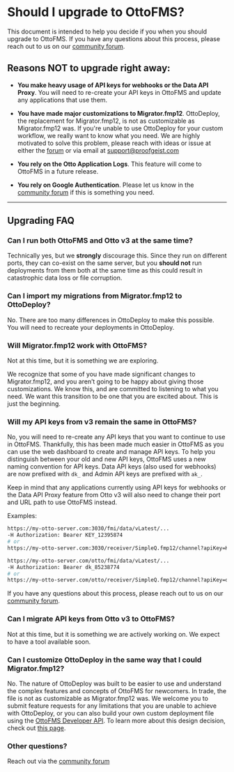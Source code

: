 # Should I upgrade to OttoFMS?

This document is intended to help you decide if you when you should upgrade to OttoFMS. If you have any questions about this process, please reach out to us on our [community forum](https://community.proofgeist.com/).

## Reasons NOT to upgrade right away:

- **You make heavy usage of API keys for webhooks or the Data API Proxy**. You will need to re-create your API keys in OttoFMS and update any applications that use them.

- **You have made major customizations to Migrator.fmp12**. OttoDeploy, the replacement for Migrator.fmp12, is not as customizable as Migrator.fmp12 was. If you're unable to use OttoDeploy for your custom workflow, we really want to know what you need. We are highly motivated to solve this problem, please reach with ideas or issue at either the [forum](https://community.proofgeist.com) or via email at support@proofgeist.com

- **You rely on the Otto Application Logs**. This feature will come to OttoFMS in a future release.
- **You rely on Google Authentication**. Please let us know in the [community forum](https://community.proofgeist.com/) if this is something you need.

---

## Upgrading FAQ

### Can I run both OttoFMS and Otto v3 at the same time?

Technically yes, but we **strongly** discourage this. Since they run on different ports, they can co-exist on the same server, but you **should not** run deployments from them both at the same time as this could result in catastrophic data loss or file corruption.

### Can I import my migrations from Migrator.fmp12 to OttoDeploy?

No. There are too many differences in OttoDeploy to make this possible. You will need to recreate your deployments in OttoDeploy.

### Will Migrator.fmp12 work with OttoFMS?

Not at this time, but it is something we are exploring.

We recognize that some of you have made significant changes to Migrator.fmp12, and you aren’t going to be happy about giving those customizations. We know this, and are committed to listening to what you need. We want this transition to be one that you are excited about. This is just the beginning.

### Will my API keys from v3 remain the same in OttoFMS?

No, you will need to re-create any API keys that you want to continue to use in OttoFMS. Thankfully, this has been made much easier in OttoFMS as you can use the web dashboard to create and manage API keys. To help you distinguish between your old and new API keys, OttoFMS uses a new naming convention for API keys. Data API keys (also used for webhooks) are now prefixed with `dk_` and Admin API keys are prefixed with `ak_`.

Keep in mind that any applications currently using API keys for webhooks or the Data API Proxy feature from Otto v3 will also need to change their port and URL path to use OttoFMS instead.

Examples:

```bash filename="Otto v3"
https://my-otto-server.com:3030/fmi/data/vLatest/...
-H Authorization: Bearer KEY_12395874
# or
https://my-otto-server.com:3030/receiver/SimpleQ.fmp12/channel?apiKey=KEY_12395874
```

```bash filename="OttoFMS"
https://my-otto-server.com/otto/fmi/data/vLatest/...
-H Authorization: Bearer dk_85238774
# or
https://my-otto-server.com/otto/receiver/SimpleQ.fmp12/channel?apiKey=dk_85238774
```

If you have any questions about this process, please reach out to us on our [community forum](https://community.proofgeist.com/).

### Can I migrate API keys from Otto v3 to OttoFMS?

Not at this time, but it is something we are actively working on. We expect to have a tool available soon.

### Can I customize OttoDeploy in the same way that I could Migrator.fmp12?

No. The nature of OttoDeploy was built to be easier to use and understand the complex features and concepts of OttoFMS for newcomers. In trade, the file is not as customizable as Migrator.fmp12 was. We welcome you to submit feature requests for any limitations that you are unable to achieve with OttoDeploy, or you can also build your own custom deployment file using the [OttoFMS Developer API](/apidoc). To learn more about this design decision, check out [this page](/hybrid-app).

### Other questions?

Reach out via the [community forum](https://community.proofgeist.com/)
